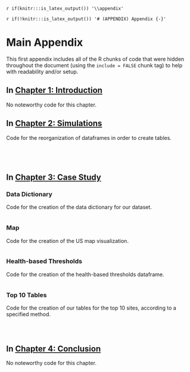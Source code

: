 `r if(knitr:::is_latex_output()) '\\appendix'`

`r if(!knitr:::is_latex_output()) '# (APPENDIX) Appendix {-}'` 
<!--
The first appendix must start with the above text. Do not remove!
-->

# Main Appendix

This first appendix includes all of the R chunks of code that were hidden throughout the document (using the `include = FALSE` chunk tag) to help with readability and/or setup.

## In [Chapter 1: Introduction](#intro)

No noteworthy code for this chapter.

## In [Chapter 2: Simulations](#simulations)

Code for the reorganization of dataframes in order to create tables.

```r
```

```r
```

```r
```

```r
```

## In [Chapter 3: Case Study](#casestudy)

### Data Dictionary

Code for the creation of the data dictionary for our dataset.

```r
```

### Map

Code for the creation of the US map visualization.

```r
```

### Health-based Thresholds

Code for the creation of the health-based thresholds dataframe.

```r
```

### Top 10 Tables

Code for the creation of our tables for the top 10 sites, according to a specified method.

```r
```

```r
```

```r
```

## In [Chapter 4: Conclusion](#conclusion)

No noteworthy code for this chapter.
